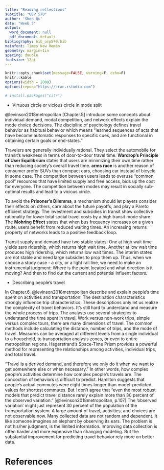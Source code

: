 ```yaml
---
title: "Reading reflections"
subtitle: "USP 570"
author: 'Shen Qu'
date: "Week 5"
output:
  word_document: null
  pdf_document: default
bibliography: bib_usp570.bib
mainfont: Times New Roman
geometry: margin=1in
spacing: double
fontsize: 12pt
---
```


```r
knitr::opts_chunk$set(message=FALSE, warning=F, echo=F)
knitr::kable
options(width = 2000)
options(repos="https://cran.rstudio.com")

# install.packages("citr")
```


 - Virtuous circle or vicious circle in mode split
 
@levinson2018metropolitan [Chapter.5] introduce some concepts about individual demand, modal competition, and network effects explain the mode choice decisions. The discipline of psychology defines travel behavior as habitual behavior which means “learned sequences of acts that have become automatic responses to specific cues, and are functional in obtaining certain goals or end-states.”

Travelers are generally individually rational. They select the automobile for transit's weakness in terms of door-to-door travel time.
**Wardrop’s Principle of User Equilibrium** states that users are minimizing their own time rather than reducing society’s overall travel time. **arms race** is another reason of consumer prefer SUVs than compact cars, choosing car instead of bicycle in some case. The competition between users leads to overuse “common pool” resources that have limited supply and free access, bids up the cost for everyone. The competition between modes may result in socially sub-optimal results and lead to a vicious circle.
 
To avoid the **Prisoner’s Dilemma**, a mechanism should let players consider their effects on others, care about the future payoffs, and play a Pareto efficient strategy. The investment and subsidies in transit show collective rationality for lower total social travel costs by a high transit mode share.
The **Mohring Effect** states that when bus frequency increases on a given route, users benefit from reduced waiting times. An increasing returns property of networks leads to a positive feedback loop. 

Transit supply and demand have two stable states: One at high wait time yields zero ridership, which returns high wait time. Another at low wait time produces high ridership, which returns low wait times. The interim states are not stable and need large subsidies to prop them up. Thus, when we choose a study case - a city, or a light rail line, we need to make an instrumental judgment: Where is the point located and what direction is it moving? And then to find out the current and potential influent factors.

 - Describing people's travel

In Chapter.6, @levinson2018metropolitan describe and explain people's time spent on activities and transportation. The destination characteristics strongly influence trip characteristics. These descriptions only let us realize the complexity of travel behaviors. It's still hard to understand and measure the whole process of trips. The analysts use several strategies to understand the time spent in travel. Work versus non-work trips, simple versus complex tours, there are many dimensions of travel.
The common methods include calculating the distance, number of trips, and the mode of travel. Measures can be averaged at different levels from a single individual to a household, to transportation analysis zones, or even to entire metropolitan regions. Hagerstrand’s Space-Time Prism provides a powerful method for representing the relationships among activities, individual trips, and total travel.

"Travel is a derived demand, and therefore we only do it when we want to get somewhere else or when necessary." In other words, how complex people's activities determine how complex people's travels are. The concoction of behaviors is difficult to predict. Hamilton suggests that people’s actual commutes were eight times longer than model-predicted values for shortest commutes. But I don't agree that "even the most robust models that predict travel distance rarely explain more than 30 percent of the observed variation." [@levinson2018metropolitan, p.107] The 'observed variation' might just represent 30 percent of the population of the transportation system. A large amount of travel, activities, and choices are not observable now. Many collected data are not random and dependent. It like someone imagines an elephant by observing its ears. The problem is not his/her judgment, is the limited information. Improving data collection is often harder and more expensive than changing modeling. But the substantial improvement for predicting travel behavior rely more on better data.


References {#references .unnumbered}
==========
